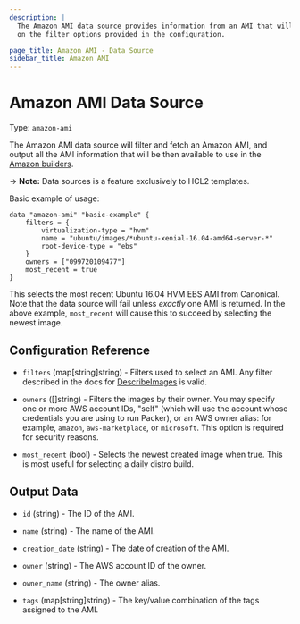 ```yaml
---
description: |
  The Amazon AMI data source provides information from an AMI that will be fetched based
  on the filter options provided in the configuration.

page_title: Amazon AMI - Data Source
sidebar_title: Amazon AMI
---
```


# Amazon AMI Data Source

Type: `amazon-ami`

The Amazon AMI data source will filter and fetch an Amazon AMI, and output all the AMI information that will
be then available to use in the [Amazon builders](/docs/builders/amazon/instance).

-> **Note:** Data sources is a feature exclusively to HCL2 templates.

Basic example of usage:

```hcl
data "amazon-ami" "basic-example" {
    filters = {
        virtualization-type = "hvm"
        name = "ubuntu/images/*ubuntu-xenial-16.04-amd64-server-*"
        root-device-type = "ebs"
    }
    owners = ["099720109477"]
    most_recent = true
}
```
This selects the most recent Ubuntu 16.04 HVM EBS AMI from Canonical. Note that the data source will fail unless
*exactly* one AMI is returned. In the above example, `most_recent` will cause this to succeed by selecting the newest image.

## Configuration Reference

- `filters` (map[string]string) - Filters used to select an AMI. Any filter described in the docs for
[DescribeImages](http://docs.aws.amazon.com/AWSEC2/latest/APIReference/API_DescribeImages.html)
is valid.

- `owners` ([]string) - Filters the images by their owner. You
may specify one or more AWS account IDs, "self" (which will use the
account whose credentials you are using to run Packer), or an AWS owner
alias: for example, `amazon`, `aws-marketplace`, or `microsoft`. This
option is required for security reasons.

- `most_recent` (bool) - Selects the newest created image when true.
This is most useful for selecting a daily distro build.

## Output Data

- `id` (string) - The ID of the AMI.

- `name` (string) - The name of the AMI.

- `creation_date` (string) - The date of creation of the AMI.

- `owner` (string) - The AWS account ID of the owner.

- `owner_name` (string) - The owner alias.

- `tags` (map[string]string) - The key/value combination of the tags assigned to the AMI.

